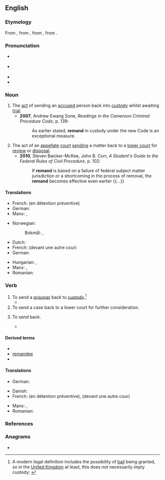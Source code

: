 ==English==
{{wikipedia}}

===Etymology===
From {{inh|en|enm|remaunden||to send back}}, from {{der|en|frm|remander||to send back}}, from {{der|en|LL.|remandare||to send backward}}, from {{der|en|la|remandare||to order}}.

===Pronunciation===
* {{a|RP}} {{IPA|en|/ɹɪˈmɑːnd/}}
* {{a|GA}} {{IPA|en|/ɹəˈmænd/}}
* {{rhymes|en|ɑːnd|ænd|s=2}}
* {{audio|en|En-us-remand.ogg|Audio (US)}}

===Noun===
{{en-noun|~}}

# The [[act]] of sending an [[accused]] person back into [[custody]] whilst awaiting [[trial]].
#* '''2007''', Andrew Ewang Sone, ''Readings in the Cameroon Criminal Procedure Code'', p. 139:
#*: As earlier stated, '''remand''' in custody under the new Code is an exceptional measure.
# The act of an [[appellate]] [[court]] [[send]]ing a matter back to a [[lower court]] for [[review]] or [[disposal]].
#* '''2010''', Steven Baicker-McKee, John B. Corr, ''A Student's Guide to the Federal Rules of Civil Procedure'', p. 102:
#*: If '''remand''' is based on a failure of federal subject matter jurisdiction or a shortcoming in the process of removal, the '''remand''' becomes effective even earlier {{...}}

====Translations====
{{trans-top|sending an accused person back into custody}}
* French: {{t+|fr|maintien|m}} (en détention préventive)
* German: {{t+|de|Präventivhaft|f}}
* Manx: {{t|gv|aachur|m}}, {{t|gv|cur er ash|m}}
{{trans-mid}}
* Norwegian:
*: Bokmål: {{t|nb|varetekstfengsling|m|f}}, {{t|nb|varetekstarrest|m}}
{{trans-bottom}}

{{trans-top|sending a matter back to a lower court}}
* Dutch: {{t+|nl|verwijzen}}
* French: {{t+|fr|renvoi|m}} (devant une autre cour)
* German: {{t|de|Zurückverweisung|f}}
{{trans-mid}}
* Hungarian: {{t|hu|előzetes letartóztatás}}, {{t|hu|vizsgálati fogság}}
* Manx: {{t|gv|aachur|m}}, {{t|gv|cur er ash|m}}
* Romanian: {{t+|ro|arest preventiv|m}}
{{trans-bottom}}

===Verb===
{{en-verb}}

# To send a [[prisoner]] back to [[custody]].<ref>A modern legal definition includes the possibility of [[bail]] being granted, so in the [[United Kingdom]] at least, this does not necessarily imply custody: {{cite-web|url=http://www.opsi.gov.uk/RevisedStatutes/Acts/ukpga/1976/cukpga_19760063_en_1|title=Bail Act 1976|publisher=www.opsi.gov.uk|accessdate=2010-04-02}}</ref>
#* {{quote-book|en|title=Core Statutes on Criminal Justice and Sentencing 2019-20|year=2019|page=74|author=Martin Wasik|passage=The number of days for which the offender was '''remanded''' in custody in connection with the offence or a related offence is to count as time served by the offender as part of the sentence.}}
# To send a case back to a lower court for further consideration.
# {{lb|en|obsolete}} To send back.
#* {{RQ:South Twelve Sermons|passage='''Remand''' it to its former place.}}

====Derived terms====
* {{l|en|on remand}}
* [[remandee]]
* {{l|en|remandment}}

====Translations====
{{trans-top|send a prisoner back to custody}}
{{trans-mid}}
{{trans-bottom}}

{{trans-top|send a case back to a lower court}}
* German: {{t+|de|zurückverweisen}}
{{trans-mid}}
{{trans-bottom}}

{{checktrans-top}}
* Danish: {{t|da|varetægtsfængsle}}
* French: {{t+|fr|maintenir}} (en détention préventive), {{t+|fr|renvoyer}} (devant une autre cour)
{{trans-mid}}
* Manx: {{t|gv|aachur}}, {{t|gv|cur er ash}}
* Romanian: {{t+|ro|arest preventiv|m}}
{{trans-bottom}}

===References===
<references/>

===Anagrams===
* {{anagrams|en|a=ademnr|Erdman|Mander|Marden|Menard|Redman|damner|mander|manred|mrenda|randem|red man|redman}}